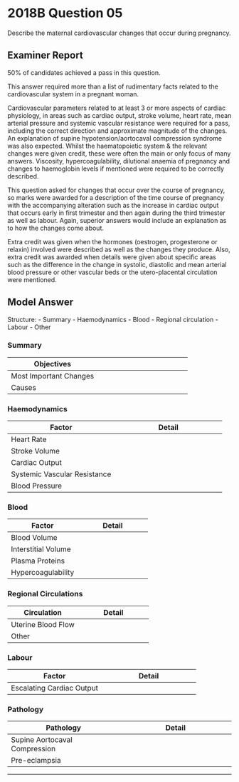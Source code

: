 # 2018B Question 05 

Describe the maternal cardiovascular changes that occur during pregnancy.


## Examiner Report

50% of candidates achieved a pass in this question.


This answer required more than a list of rudimentary facts related to the cardiovascular system in a pregnant woman.


Cardiovascular parameters related to at least 3 or more aspects of cardiac physiology, in areas such as cardiac output, stroke volume, heart rate, mean arterial pressure and systemic vascular resistance were required for a pass, including the correct direction and approximate magnitude of the changes. An explanation of supine hypotension/aortocaval compression syndrome was also expected.
Whilst the haematopoietic system & the relevant changes were given credit, these were often the main or only focus of many answers. Viscosity, hypercoagulability, dilutional anaemia of
pregnancy and changes to haemoglobin levels if mentioned were required to be correctly described.


This question asked for changes that occur over the course of pregnancy, so marks were awarded for a description of the time course of pregnancy with the accompanying alteration such as the increase in cardiac output that occurs early in first trimester and then again during the third trimester as well as labour. Again, superior answers would include an explanation as to how the changes come about.


Extra credit was given when the hormones (oestrogen, progesterone or relaxin) involved were described as well as the changes they produce. Also, extra credit was awarded when details were given about specific areas such as the difference in the change in systolic, diastolic and mean arterial blood pressure or other vascular beds or the utero-placental circulation were mentioned.


## Model Answer

Structure:
- Summary
- Haemodynamics
- Blood
- Regional circulation
- Labour
- Other

### Summary


|Objectives|<p>- Support foetal gas exchange</p><p>- Prepare for massive PPH</p>|
| -- | -- |
|Most Important Changes|<p>- ↑ Blood volume</p><p>- ↑ Interstitial volume</p><p>- ↑ Cardiac Output</p><p>- ↑ Coagulability</p>|
|Causes|<p>- Placental hormones</p><p>- ↑ Demand</p>|

### Haemodynamics


|Factor|Detail|
| -- | -- |
|Heart Rate|<p><img src="/resources/maternal-hr.svg"></p><p>- ↑ Uteroplacental Demand → ↑ Venous return</p><p>- ↓ SVR → ↓ MAP → Baroreceptor response (?)</p><p>(Note: ↑ HR occurs from ~4/40, not conception)</p>|
|Stroke Volume|<p><img src="/resources/maternal-sv.svg"></p><p>- ↑ Uteroplacental demand → ↑ Preload</p><p>- ↑ RR and VT → ↑ Respiratory pump activity (?)</p><p>(Note: ↑ SV occurs a bit later than for heart rate)</p>|
|Cardiac Output|<p><img src="/resources/maternal-co.svg"></p><p>- ↑ Uteroplacental demand</p><p>- Note increased risk of heart failure</p>|
|Systemic Vascular Resistance|<p><img src="/resources/maternal-svr.svg"></p><p>- Progesterone, prostaglandins →</p><p>- Smooth muscle relaxation</p><p>- Downregulation of α~1~ adrenoceptors</p>|
|Blood Pressure|<p><img src="/resources/maternal-bp.svg"></p><p>- ↓↓ Diastolic, ↓ Systolic, ↑ Pulse Pressure</p><p>- Due to ↓ SVR with ↑ Stroke Volume</p>|


### Blood


|Factor|Detail|
| -- | -- |
|Blood Volume|<p><img src="/resources/maternal-volume.svg"></p><p><img src="/resources/maternal-hb.svg"></p><p>- Causes:</p><p>&emsp;- Oestrogen → ↑ RAAS → Retain Na^+^, H~2~O</p><p>&emsp;- Oestrogen → ↑ Epo</p><p>- Implications:</p><p>&emsp;- Iron supplementation aids erythropoiesis</p><p>&emsp;- Hypervolaemic haemodilution improves tolerance of massive PPH</p><p>&emsp;- Hypoviscosity aids increased cardiac output</p>|
|Interstitial Volume|<p>- Mucosal swelling, peripheral oedema</p><p>- Causes:</p><p>&emsp;- Oestrogen → ↑ RAAS</p><p>&emsp;- Progesterone → Vasodilatation</p><p>- Implication:</p><p>&emsp;- ?Fluid reserve in case of blood loss (no evidence for this)</p>|
|Plasma Proteins|<p>- ↓ [Albumin], ↔AAG</p><p>- ↓ Oncotic pressure 14%</p><p>- Cause: Progesterone → Volume expansion → Dilution</p><p>- Implication: ↑ free % acidic drugs e.g. ↑ risk thiopentone toxicity if GA LUSCS</p>|
|Hypercoagulability|<p>- ↑ Factors I (2x), VII, VIII, IX, X, XII, vWF</p><p>- ↓ Protein S, acquired resistance to Prot C</p><p>- Cause: Oestrogen</p><p>- Implication: ↓ Risk lethal bleeding, ↑ Risk thromboembolism</p>|

### Regional Circulations


|Circulation|Detail|
| -- | -- |
|Uterine Blood Flow|<p>- 150mL.min^-1^ → 750mL.min^-1^ (80% uteroplacental, 20% other)</p><p>- Cause: ↑ demand</p><p>- Implication: Potential for rapid bleeding</p>|
|Other|<p>- Renal blood flow: ↑ 80%, mostly in T1</p><p>&emsp;- Hence ↑ urine output</p><p>- ↑ Flow rate through skin, muscle, breast, GIT</p><p>&emsp;- Hence faster onset of SC and IM drugs (e.g. Opioid in labour)</p>|

### Labour


|Factor|Detail|
| -- | -- |
|Escalating Cardiac Output|<p><img src="/resources/labor-co.svg"></p><p>- Intrapartum: Effort + pain + distress (attenuated by epidural)</p><p>- Post-partum: Uterine involution → Autotransfusion (highest risk of heart failure)</p>|

### Pathology


|Pathology|Detail|
| -- | -- |
|Supine Aortocaval Compression|<p>- i.e. Supine → ↓↓ MAP</p><p>- Blood shunted to azygos systems</p><p>- Affects 15% patients</p><p>- From 20/40</p><p>- Prevention: Wedge under right hip during LUSCS or resuscitation</p>|
|Pre-eclampsia|<p>- Cause: ?Abnormal invasion or spiral arteries by trophoblast</p><p>- Characterised by multi-system endothelial dysfunction</p><p>- Risk of hypertensive emergency and seizure</p>|


--- 

